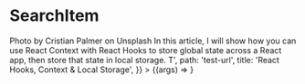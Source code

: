 

<Meta title="Atoms | SearchItem" component={SearchItem} />

# SearchItem

<Preview>
  <Story
    name="Basic"
    args={{
      content:
        '> Photo by Cristian Palmer on Unsplash In this article, I will show how you can use React Context with React Hooks to store global state across a React app, then store that state in local storage. T',
      path: 'test-url',
      title: 'React Hooks, Context & Local Storage',
    }}
  >
    {(args) => <SearchItem {...args} />}
  </Story>
</Preview>

<Props story="Basic" />
